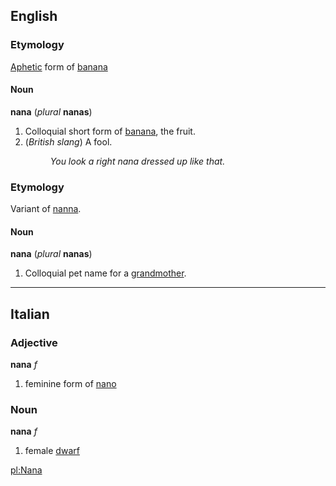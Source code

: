 ==English==
===Etymology===
[[Aphetic]] form of [[banana]]

====Noun====
'''nana''' (''plural'' '''nanas''')

#Colloquial short form of [[banana]], the fruit.
#(''British slang'') A fool.
#:''You look a right nana dressed up like that.''

===Etymology===
Variant of [[nanna]].

====Noun====
'''nana''' (''plural'' '''nanas''')

#Colloquial pet name for a [[grandmother]].

----

==Italian==
===Adjective===
'''nana''' ''f''

# feminine form of [[nano]]

===Noun===
'''nana''' ''f''

# female [[dwarf]]

[[pl:Nana]]